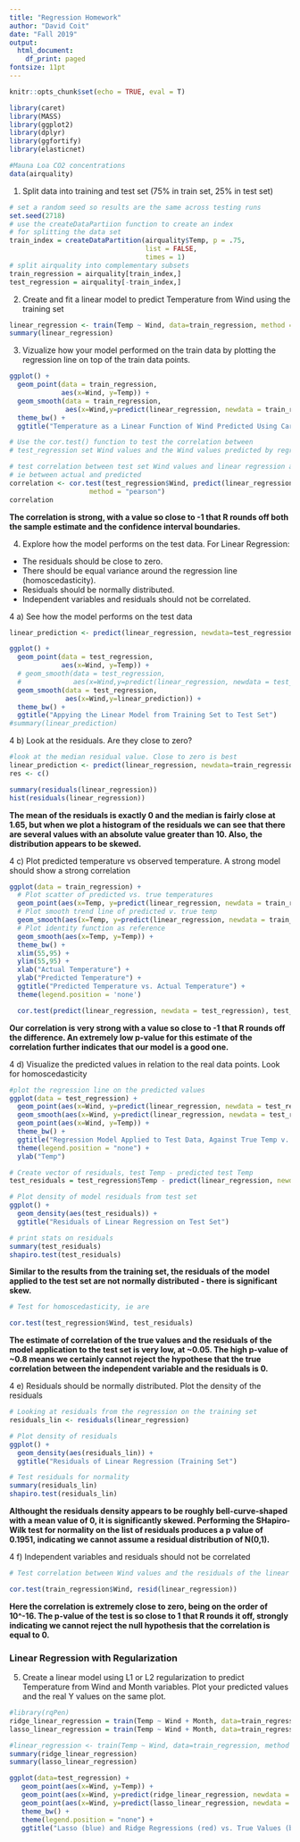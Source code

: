 ```yaml
---
title: "Regression Homework"
author: "David Coit"
date: "Fall 2019"
output:
  html_document:
    df_print: paged
fontsize: 11pt
---
```


```r
knitr::opts_chunk$set(echo = TRUE, eval = T)
```


```r
library(caret)
library(MASS)
library(ggplot2)
library(dplyr)
library(ggfortify)
library(elasticnet)

#Mauna Loa CO2 concentrations
data(airquality)

```


1. Split data into training and test set (75% in train set, 25% in test set)

```r
# set a random seed so results are the same across testing runs
set.seed(2718)
# use the createDataPartiion function to create an index
# for splitting the data set
train_index = createDataPartition(airquality$Temp, p = .75, 
                                  list = FALSE, 
                                  times = 1)
# split airquality into complementary subsets
train_regression = airquality[train_index,]
test_regression = airquality[-train_index,]
```


2. Create and fit a linear model to predict Temperature from Wind using the training set

```r
linear_regression <- train(Temp ~ Wind, data=train_regression, method = "lm")
summary(linear_regression)
```


3. Vizualize how your model performed on the train data by plotting the regression line on top of the train data points. 
```r
ggplot() + 
  geom_point(data = train_regression, 
             aes(x=Wind, y=Temp)) +
  geom_smooth(data = train_regression, 
              aes(x=Wind,y=predict(linear_regression, newdata = train_regression))) +
  theme_bw() +
  ggtitle("Temperature as a Linear Function of Wind Predicted Using Caret's 'train()'")
```

```r
# Use the cor.test() function to test the correlation between
# test_regression set Wind values and the Wind values predicted by regression

# test correlation between test set Wind values and linear regression applied to test set
# ie between actual and predicted
correlation <- cor.test(test_regression$Wind, predict(linear_regression, newdata = test_regression), 
                    method = "pearson")
correlation

```
**The correlation is strong, with a value so close to -1 that R rounds off both the sample estimate and the confidence interval boundaries.**


4. Explore how the model performs on the test data. For Linear Regression:

* The residuals should be close to zero.
* There should be equal variance around the regression line (homoscedasticity).
* Residuals should be normally distributed.
* Independent variables and residuals should not be correlated.

4 a) See how the model performs on the test data
```r
linear_prediction <- predict(linear_regression, newdata=test_regression['Wind'])

ggplot() + 
  geom_point(data = test_regression, 
             aes(x=Wind, y=Temp)) +
  # geom_smooth(data = test_regression, 
  #             aes(x=Wind,y=predict(linear_regression, newdata = test_regression))) +
  geom_smooth(data = test_regression, 
              aes(x=Wind,y=linear_prediction)) +
  theme_bw() +
  ggtitle("Appying the Linear Model from Training Set to Test Set")
#summary(linear_prediction)

```

4 b) Look at the residuals. Are they close to zero?
```r
#look at the median residual value. Close to zero is best
linear_prediction <- predict(linear_regression, newdata=train_regression['Wind'])
res <- c()

summary(residuals(linear_regression))
hist(residuals(linear_regression))
```

**The mean of the residuals is exactly 0 and the median is fairly close at 1.65, but when we plot a histogram of the residuals we can see that there are several values with an absolute value greater than 10. Also, the distribution appears to be skewed.**



4 c) Plot predicted temperature vs observed temperature. A strong model should show a strong correlation
```r
ggplot(data = train_regression) + 
  # Plot scatter of predicted vs. true temperatures
  geom_point(aes(x=Temp, y=predict(linear_regression, newdata = train_regression))) +
  # Plot smooth trend line of predicted v. true temp
  geom_smooth(aes(x=Temp, y=predict(linear_regression, newdata = train_regression), color = 'r')) + 
  # Plot identity function as reference
  geom_smooth(aes(x=Temp, y=Temp)) + 
  theme_bw() +
  xlim(55,95) +
  ylim(55,95) +
  xlab("Actual Temperature") +
  ylab("Predicted Temperature") +
  ggtitle("Predicted Temperature vs. Actual Temperature") + 
  theme(legend.position = 'none')

  cor.test(predict(linear_regression, newdata = test_regression), test_regression$Wind)

```
**Our correlation is very strong with a value so close to -1 that R rounds off the difference. An extremely low p-value for this estimate of the correlation further indicates that our model is a good one.**




4 d) Visualize the predicted values in relation to the real data points. Look for homoscedasticity
```r

#plot the regression line on the predicted values
ggplot(data = test_regression) + 
  geom_point(aes(x=Wind, y=predict(linear_regression, newdata = test_regression), color = 'r', alpha=0.8)) +
  geom_smooth(aes(x=Wind, y=predict(linear_regression, newdata = test_regression), color='r', alpha=0.8)) +
  geom_point(aes(x=Wind, y=Temp)) +
  theme_bw() +
  ggtitle("Regression Model Applied to Test Data, Against True Temp v. Wind Scatter ")  + 
  theme(legend.position = "none") + 
  ylab("Temp")

```

```r
# Create vector of residuals, test Temp - predicted test Temp
test_residuals = test_regression$Temp - predict(linear_regression, newdata = test_regression)

# Plot density of model residuals from test set
ggplot() +
  geom_density(aes(test_residuals)) + 
  ggtitle("Residuals of Linear Regression on Test Set")

# print stats on residuals
summary(test_residuals)
shapiro.test(test_residuals)
```
**Similar to the results from the training set, the residuals of the model applied to the test set are not normally distributed - there is significant skew.**

```r
# Test for homoscedasticity, ie are 

cor.test(test_regression$Wind, test_residuals)
```
**The estimate of correlation of the true values and the residuals of the model application to the test set is very low, at ~0.05. The high p-value of ~0.8 means we certainly cannot reject the hypothese that the true correlation between the independent variable and the residuals is 0.**


4 e) Residuals should be normally distributed. Plot the density of the residuals
```r
# Looking at residuals from the regression on the training set
residuals_lin <- residuals(linear_regression)

# Plot density of residuals 
ggplot() +
  geom_density(aes(residuals_lin)) + 
  ggtitle("Residuals of Linear Regression (Training Set")

# Test residuals for normality
summary(residuals_lin)
shapiro.test(residuals_lin)

```
**Althought the residuals density appears to be roughly bell-curve-shaped with a mean value of 0, it is significantly skewed. Performing the SHapiro-Wilk test for normality on the list of residuals produces a p value of 0.1951, indicating we cannot assume a residual distribution of N(0,1).**


4 f) Independent variables and residuals should not be correlated
```r
# Test correlation between Wind values and the residuals of the linear model

cor.test(train_regression$Wind, resid(linear_regression))
```

**Here the correlation is extremely close to zero, being on the order of 10^-16. The p-value of the test is so close to 1 that R rounds it off, strongly indicating we cannot reject the null hypothesis that the correlation is equal to 0.**


### Linear Regression with Regularization

5. Create a linear model using L1 or L2 regularization to predict Temperature from Wind and Month variables. Plot your predicted values and the real Y values on the same plot. 


```r
#library(rqPen)
ridge_linear_regression = train(Temp ~ Wind + Month, data=train_regression, method = "ridge")
lasso_linear_regression = train(Temp ~ Wind + Month, data=train_regression, method = "lasso")

#linear_regression <- train(Temp ~ Wind, data=train_regression, method = "bridge")
summary(ridge_linear_regression)
summary(lasso_linear_regression)

ggplot(data=test_regression) + 
   geom_point(aes(x=Wind, y=Temp)) +
   geom_point(aes(x=Wind, y=predict(ridge_linear_regression, newdata = test_regression), color = 'r', alpha=0.5)) + 
   geom_point(aes(x=Wind, y=predict(lasso_linear_regression, newdata = test_regression), color = 'b', alpha=0.5)) + 
   theme_bw() +
   theme(legend.position = "none") +
   ggtitle("Lasso (blue) and Ridge Regressions (red) vs. True Values (black) \n with Wind and Month as Predictor Variables for Temperature") 
```




